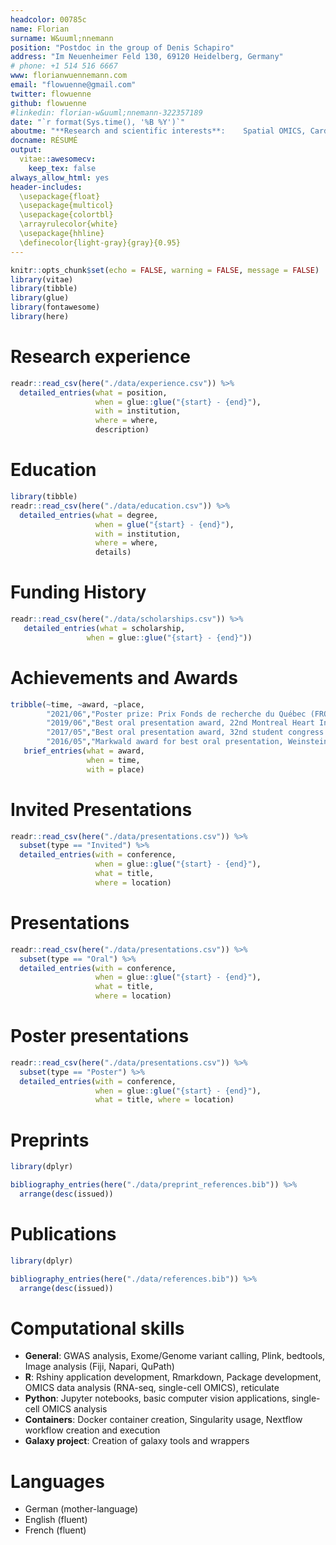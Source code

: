 ```yaml
---
headcolor: 00785c
name: Florian
surname: W&uuml;nnemann
position: "Postdoc in the group of Denis Schapiro"
address: "Im Neuenheimer Feld 130, 69120 Heidelberg, Germany"
# phone: +1 514 516 6667
www: florianwuennemann.com
email: "flowuenne@gmail.com"
twitter: flowuenne
github: flowuenne
#linkedin: florian-w&uuml;nnemann-322357189
date: "`r format(Sys.time(), '%B %Y')`"
aboutme: "**Research and scientific interests**:    Spatial OMICS, Cardiovascular disease, Human genetics, Bioinformatics, Machine Learning, Computer vision"
docname: RÉSUMÉ
output: 
  vitae::awesomecv:
    keep_tex: false
always_allow_html: yes
header-includes:
  \usepackage{float}
  \usepackage{multicol}
  \usepackage{colortbl}
  \arrayrulecolor{white}
  \usepackage{hhline}
  \definecolor{light-gray}{gray}{0.95}
---
```


```r
knitr::opts_chunk$set(echo = FALSE, warning = FALSE, message = FALSE)
library(vitae)
library(tibble)
library(glue)
library(fontawesome)
library(here)
```

\faIcon{flask} Research experience
============================

```r
readr::read_csv(here("./data/experience.csv")) %>% 
  detailed_entries(what = position, 
                   when = glue::glue("{start} - {end}"),
                   with = institution,
                   where = where,
                   description)
```


\faIcon{university} Education
============================

```r
library(tibble)
readr::read_csv(here("./data/education.csv")) %>%
  detailed_entries(what = degree,
                   when = glue("{start} - {end}"),
                   with = institution,
                   where = where,
                   details)
```

\faIcon{dollar-sign} Funding History
============================

```r
readr::read_csv(here("./data/scholarships.csv")) %>% 
   detailed_entries(what = scholarship, 
                 when = glue::glue("{start} - {end}"))
```


\faIcon{award} Achievements and Awards
============================

```r
tribble(~time, ~award, ~place,
        "2021/06","Poster prize: Prix Fonds de recherche du Québec (FRQS) (Recherche fondamentale doctorale / Postdoc)","Montreal,Canada",
        "2019/06","Best oral presentation award, 22nd Montreal Heart Institute research day","Montreal,Canada",
        "2017/05","Best oral presentation award, 32nd student congress at the CHU Sainte-Justine","Montreal, Canada",
        "2016/05","Markwald award for best oral presentation, Weinstein Cardiovascular Development and Regeneration Conference 2016","Durham, USA") %>%
   brief_entries(what = award,
                 when = time, 
                 with = place)
```

\faIcon{file-powerpoint} Invited Presentations
============================

```r
readr::read_csv(here("./data/presentations.csv")) %>% 
  subset(type == "Invited") %>%
  detailed_entries(with = conference, 
                   when = glue::glue("{start} - {end}"), 
                   what = title,
                   where = location)
```

\faIcon{file-powerpoint} Presentations
============================

```r
readr::read_csv(here("./data/presentations.csv")) %>% 
  subset(type == "Oral") %>%
  detailed_entries(with = conference, 
                   when = glue::glue("{start} - {end}"), 
                   what = title,
                   where = location)
```

\faIcon{chalkboard-teacher} Poster presentations
============================

```r
readr::read_csv(here("./data/presentations.csv")) %>% 
  subset(type == "Poster") %>%
  detailed_entries(with = conference, 
                   when = glue::glue("{start} - {end}"), 
                   what = title, where = location)
```

\faIcon{scroll} Preprints
============================

```r
library(dplyr)

bibliography_entries(here("./data/preprint_references.bib")) %>%
  arrange(desc(issued))
```

\faIcon{scroll} Publications
============================

```r
library(dplyr)

bibliography_entries(here("./data/references.bib")) %>%
  arrange(desc(issued))
```

\faIcon{laptop-code} Computational skills
============================

- **General**: GWAS analysis, Exome/Genome variant calling, Plink, bedtools, Image analysis (Fiji, Napari, QuPath)
- **R**: Rshiny application development, Rmarkdown, Package development, OMICS data analysis (RNA-seq, single-cell OMICS), reticulate
- **Python**: Jupyter notebooks, basic computer vision applications, single-cell OMICS analysis
- **Containers**: Docker container creation, Singularity usage, Nextflow workflow creation and execution
- **Galaxy project**: Creation of galaxy tools and wrappers

\faIcon{language} Languages
============================

- German (mother-language)
- English (fluent)
- French (fluent)